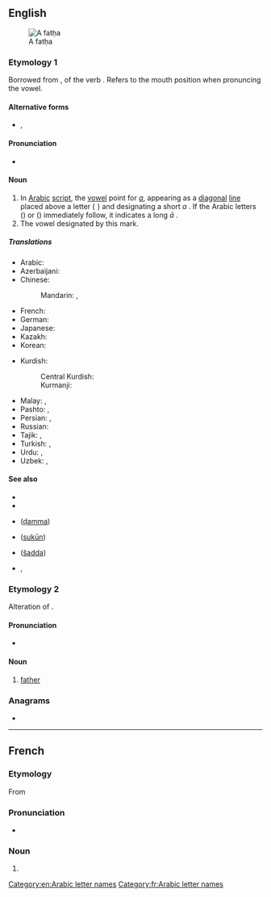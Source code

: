 {{also|fatHa|fatḥa|faþa}}
==English==
[[Image:00-Fatha.png|thumb|right|A fatḥa]]

===Etymology 1===
Borrowed from {{bor|en|ar|فَتْحَة||an [[opening]]}}, {{ar-instance noun|nocat=1|lc=1}} of the verb {{m|ar|فَتَحَ||to [[open]]}}. Refers to the mouth position when pronuncing the {{IPAchar|/a/}} vowel.

====Alternative forms====
* {{l|en|fatḥa}}, {{l|en|fatHa}}

====Pronunciation====
* {{a|UK}} {{IPA|en|/fɑːt.hɑ/}}

====Noun====
{{examples|{{l|ar||دَ}}:&nbsp; {{IPAchar|/da/}}.<br> {{l|ar||دَا}} or {{l|ar||دَى}}:&nbsp; {{IPAchar|/daː/}}}}
{{en-noun}}

# In [[Arabic]] [[script]], the [[vowel]] point for ''[[a]]'', appearing as a [[diagonal]] [[line]] placed above a letter (&thinsp;[[َ|{{lang|ar|ـَ}}]]&thinsp;) and designating a short ''a'' {{IPAchar|/a/}}. If the Arabic letters {{m|ar|ا}} (&lrm;{{m|ar|أَلِف}}) or {{m|ar|ى}} (&lrm;{{m|ar|أَلِف مَقْصُورَة}}) immediately follow, it indicates a long ''ā'' {{IPAchar|/aː/}}.
# The vowel designated by this mark.

=====Translations=====
{{trans-top|in the Arabic script, the vowel point for "a"}}
* Arabic: {{t|ar|فَتْحَة|f}}
* Azerbaijani: {{t|az|fəthə}}
* Chinese:
*: Mandarin: {{t|cmn|開口符|sc=Hani}}, {{t|cmn|开口符|tr=kāikǒufú|sc=Hani}}
* French: {{t+|fr|fatha|m|f}}
* German: {{t|de|Fatha|n}}
* Japanese: {{t|ja|ファトハ|tr=fatoha}}
* Kazakh: {{t|kk|фатха}}
* Korean: {{t|ko|파트하}}
{{trans-mid}}
* Kurdish:
*: Central Kurdish: {{t|ckb|سەر}}
*: Kurmanji: {{t+|ku|fetha}}
* Malay: {{t|ms|baris di atas}}, {{t|ms|fathah}}
* Pashto: {{t+|ps|فتحه|f|tr=fathá}}, {{t+|ps|زور|m|tr=zor}}
* Persian: {{t+|fa|فتحه|tr=fathe|sc=fa-Arab}}, {{t+|fa|زبر|tr=zabar, zebar|sc=fa-Arab}}
* Russian: {{t|ru|фа́тха|f}}
* Tajik: {{t|tg|фатҳа}}, {{t|tg|забар}}
* Turkish: {{t+|tr|fetha}}, {{t+|tr|üstün}}
* Urdu: {{t|ur|فتحه|tr=fatha}}, {{t|ur|زبر|tr=zabar}}
* Uzbek: {{t+|uz|fatha}}, {{t+|uz|zabar}}
{{trans-bottom}}

====See also====
* {{pedia|Arabic diacritics}}
* {{l|en|kasra}}
* {{l|en|damma}} ([[ḍamma]])
* {{l|en|sukun}} ([[sukūn]])
* {{l|en|shadda}} ([[šadda]])
* {{l|en|tashkil}}, {{l|en|taškīl}}

===Etymology 2===
Alteration of {{m|en|father}}.

====Pronunciation====
* {{a|Geordie}} {{IPA|en|/fæðæ/}}

====Noun====
{{en-noun}}

# {{lb|en|Geordie}} [[father]]

===Anagrams===
* {{anagrams|en|a=aafht|AFTAH|Fatah|aftah|hafta}}

[[Category:en:Arabic letter names]]

----

==French==

===Etymology===
From {{der|fr|ar|فَتْحَة||an [[opening]]}}

===Pronunciation===
* {{fr-IPA}}

===Noun===
{{fr-noun|mf}}

# {{l|en|fatha}}

[[Category:fr:Arabic letter names]]